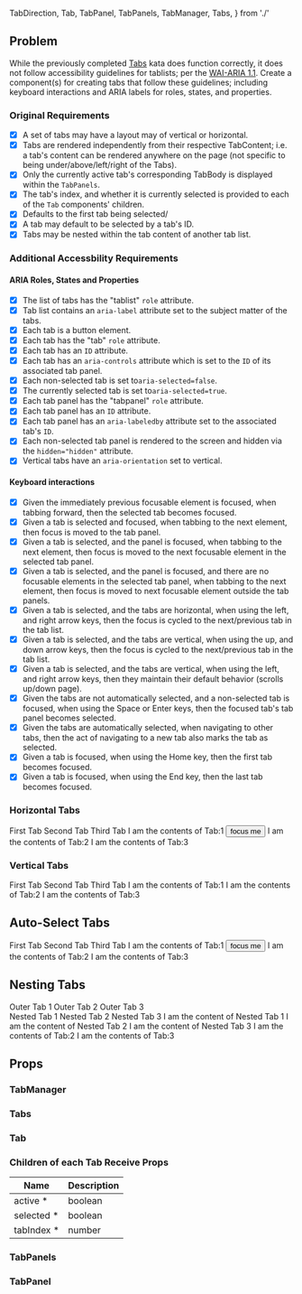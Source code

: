   TabDirection,
  Tab,
  TabPanel,
  TabPanels,
  TabManager,
  Tabs,
} from './'

<Meta title="2020-03-06: Accessible Tabs" />

<KataHeader name="Accessible Tabs" />

## Problem

While the previously completed [Tabs](/?path=/docs/2020-02-29-tabs--page) kata does function correctly, it does not follow accessibility guidelines for tablists; per the [WAI-ARIA 1.1](https://www.w3.org/TR/wai-aria-practices-1.1/#tabpanel). Create a component(s) for creating tabs that follow these guidelines; including keyboard interactions and ARIA labels for roles, states, and properties.

### Original Requirements

- [x] A set of tabs may have a layout may of vertical or horizontal.
- [x] Tabs are rendered independently from their respective TabContent; i.e. a tab's content can be rendered anywhere on the page (not specific to being under/above/left/right of the Tabs).
- [x] Only the currently active tab's corresponding TabBody is displayed within the `TabPanels`.
- [x] The tab's index, and whether it is currently selected is provided to each of the `Tab` components' children.
- [x] Defaults to the first tab being selected/
- [x] A tab may default to be selected by a tab's ID.
- [x] Tabs may be nested within the tab content of another tab list.

### Additional Accessbility Requirements

#### ARIA Roles, States and Properties

- [x] The list of tabs has the "tablist" `role` attribute.
- [x] Tab list contains an `aria-label` attribute set to the subject matter of the tabs.
- [x] Each tab is a button element.
- [x] Each tab has the "tab" `role` attribute.
- [x] Each tab has an `ID` attribute.
- [x] Each tab has an `aria-controls` attribute which is set to the `ID` of its associated tab panel.
- [x] Each non-selected tab is set to`aria-selected=false`.
- [x] The currently selected tab is set to`aria-selected=true`.
- [x] Each tab panel has the "tabpanel" `role` attribute.
- [x] Each tab panel has an `ID` attribute.
- [x] Each tab panel has an `aria-labeledby` attribute set to the associated tab's `ID`.
- [x] Each non-selected tab panel is rendered to the screen and hidden via the `hidden="hidden"` attribute.
- [x] Vertical tabs have an `aria-orientation` set to vertical.

#### Keyboard interactions

- [x] Given the immediately previous focusable element is focused, when tabbing forward, then the selected tab becomes focused.
- [x] Given a tab is selected and focused, when tabbing to the next element, then focus is moved to the tab panel.
- [x] Given a tab is selected, and the panel is focused, when tabbing to the next element, then focus is moved to the next focusable element in the selected tab panel.
- [x] Given a tab is selected, and the panel is focused, and there are no focusable elements in the selected tab panel, when tabbing to the next element, then focus is moved to next focusable element outside the tab panels.
- [x] Given a tab is selected, and the tabs are horizontal, when using the left, and right arrow keys, then the focus is cycled to the next/previous tab in the tab list.
- [x] Given a tab is selected, and the tabs are vertical, when using the up, and down arrow keys, then the focus is cycled to the next/previous tab in the tab list.
- [x] Given a tab is selected, and the tabs are vertical, when using the left, and right arrow keys, then they maintain their default behavior (scrolls up/down page).
- [x] Given the tabs are not automatically selected, and a non-selected tab is focused, when using the Space or Enter keys, then the focused tab's tab panel becomes selected.
- [x] Given the tabs are automatically selected, when navigating to other tabs, then the act of navigating to a new tab also marks the tab as selected.
- [x] Given a tab is focused, when using the Home key, then the first tab becomes focused.
- [x] Given a tab is focused, when using the End key, then the last tab becomes focused.

### Horizontal Tabs

<Preview>
  <TabManager>
    <Tabs label="Horizontal Example">
      <Tab id="Tab:1">
        <BootstrapTab>First Tab</BootstrapTab>
      </Tab>
      <Tab id="Tab:2">
        <BootstrapTab>Second Tab</BootstrapTab>
      </Tab>
      <Tab id="Tab:3">
        <BootstrapTab>Third Tab</BootstrapTab>
      </Tab>
    </Tabs>
    <TabPanels>
      <TabPanel tabId="Tab:1">I am the contents of Tab:1 <button>focus me</button></TabPanel>
      <TabPanel tabId="Tab:2">I am the contents of Tab:2</TabPanel>
      <TabPanel tabId="Tab:3">I am the contents of Tab:3</TabPanel>
    </TabPanels>
  </TabManager>
</Preview>

<CodeBlock language="tsx" code={bootstrapTabSrc} />

### Vertical Tabs

<Preview>
  <TabManager>
    <SpacedGroup spacing={8}>
      <Tabs direction={TabDirection.vertical}  label="Vertical Example">
        <Tab id="Tab:1">
          <VerticalTab>First Tab</VerticalTab>
        </Tab>
        <Tab id="Tab:2">
          <VerticalTab>Second Tab</VerticalTab>
        </Tab>
        <Tab id="Tab:3">
          <VerticalTab>Third Tab</VerticalTab>
        </Tab>
      </Tabs>
      <TabPanels>
        <TabPanel tabId="Tab:1">I am the contents of Tab:1</TabPanel>
        <TabPanel tabId="Tab:2">I am the contents of Tab:2</TabPanel>
        <TabPanel tabId="Tab:3">I am the contents of Tab:3</TabPanel>
      </TabPanels>
    </SpacedGroup>
  </TabManager>
</Preview>

<CodeBlock language="tsx" code={verticalTabSrc} />

## Auto-Select Tabs

<Preview>
  <TabManager autoSelect defaultSelected="Tab:1">
    <Tabs label="Horizontal Example">
      <Tab id="Tab:1">
        <BootstrapTab>First Tab</BootstrapTab>
      </Tab>
      <Tab id="Tab:2">
        <BootstrapTab>Second Tab</BootstrapTab>
      </Tab>
      <Tab id="Tab:3">
        <BootstrapTab>Third Tab</BootstrapTab>
      </Tab>
    </Tabs>
    <TabPanels>
      <TabPanel tabId="Tab:1">I am the contents of Tab:1 <button>focus me</button></TabPanel>
      <TabPanel tabId="Tab:2">I am the contents of Tab:2</TabPanel>
      <TabPanel tabId="Tab:3">I am the contents of Tab:3</TabPanel>
    </TabPanels>
  </TabManager>
</Preview>

## Nesting Tabs

<Preview>
  <TabManager defaultSelected="Tab:1">
      <div style={{borderBottom: '1px solid black'}}>
        <Tabs label="Nesting Example">
          <Tab id="Tab:1">
            <BootstrapTab>Outer Tab 1</BootstrapTab>
          </Tab>
          <Tab id="Tab:2">
            <BootstrapTab>Outer Tab 2</BootstrapTab>
          </Tab>
          <Tab id="Tab:3">
            <BootstrapTab>Outer Tab 3</BootstrapTab>
          </Tab>
        </Tabs>
      </div>
      <TabPanels>
        <TabPanel tabId="Tab:1">
          <TabManager>
            <Tabs label="Nested Tabs">
              <Tab id="Tab:11">
                <BootstrapTab>Nested Tab 1</BootstrapTab>
              </Tab>
              <Tab id="Tab:12">
                <BootstrapTab>Nested Tab 2</BootstrapTab>
              </Tab>
              <Tab id="Tab:13">
                <BootstrapTab>Nested Tab 3</BootstrapTab>
              </Tab>
            </Tabs>
              <TabPanel tabId="Tab:11">I am the content of Nested Tab 1</TabPanel>
              <TabPanel tabId="Tab:12">I am the content of Nested Tab 2</TabPanel>
              <TabPanel tabId="Tab:13">I am the content of Nested Tab 3</TabPanel>
          </TabManager>
          </TabPanel>
        <TabPanel tabId="Tab:2">I am the contents of Tab:2</TabPanel>
        <TabPanel tabId="Tab:3">I am the contents of Tab:3</TabPanel>
      </TabPanels>
  </TabManager>
</Preview>


## Props

### TabManager

<Props of={TabManager} />

### Tabs

<Props of={Tabs} />

### Tab

<Props of={Tab} />

### Children of each Tab Receive Props

<table style={{width: '100%'}}>
  <thead>
    <tr>
      <th>Name</th>
      <th>Description</th>
    </tr>
  </thead>
  <tbody>
    <tr>
      <td>
        <span>active</span>
        <span title="Required">*</span>
      </td>
      <td>
        <div>
          <span>boolean</span>
        </div>
      </td>
    </tr>
    <tr>
      <td>
        <span>selected</span>
        <span title="Required">*</span>
      </td>
      <td>
        <div>
          <span>boolean</span>
        </div>
      </td>
    </tr>
    <tr>
      <td>
        <span>tabIndex</span>
        <span title="Required">*</span>
      </td>
      <td>
        <div>
          <span>number</span>
        </div>
      </td>
    </tr>
  </tbody>
</table>

### TabPanels

<Props of={TabPanels} />

### TabPanel

<Props of={TabPanel} />
